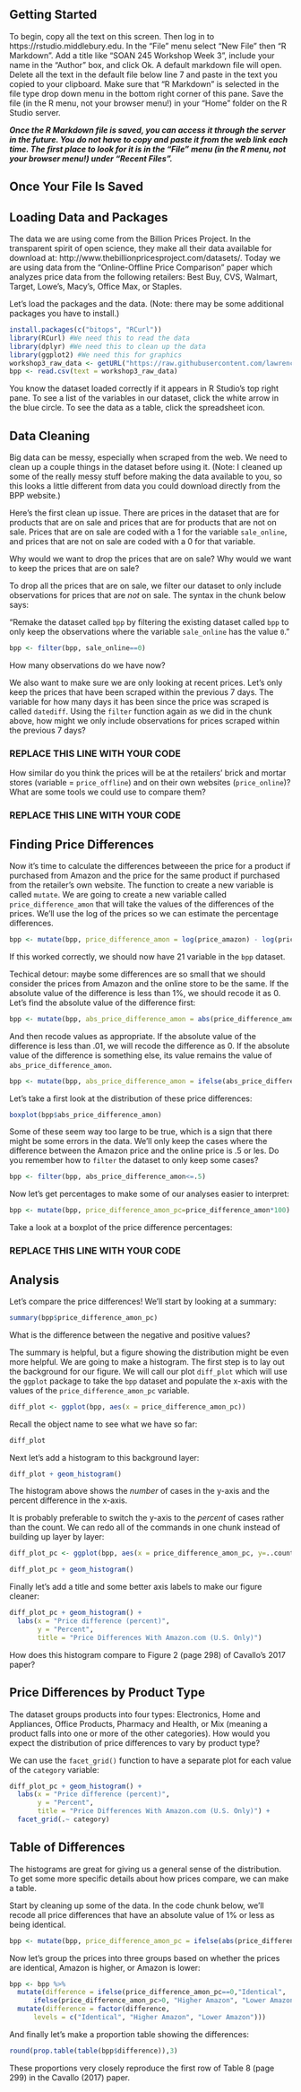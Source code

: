 ## Getting Started

To begin, copy all the text on this screen. Then log in to https://rstudio.middlebury.edu. In the "File" menu select "New File" then "R Markdown". Add a title like "SOAN 245 Workshop Week 3", include your name in the "Author" box, and click Ok. A default markdown file will open. Delete all the text in the default file below line 7 and paste in the text you copied to your clipboard. Make sure that "R Markdown" is selected in the file type drop down menu in the bottom right corner of this pane. Save the file (in the R menu, not your browser menu!) in your "Home" folder on the R Studio server. 

***Once the R Markdown file is saved, you can access it through the server in the future. You do not have to copy and paste it from the web link each time. The first place to look for it is in the "File" menu (in the R menu, not your browser menu!) under "Recent Files".***

## Once Your File Is Saved

## Loading Data and Packages

The data we are using come from the Billion Prices Project. In the transparent spirit of open science, they make all their data available for download at: http://www.thebillionpricesproject.com/datasets/. Today we are using data from the "Online-Offline Price Comparison" paper which analyzes price data from the following retailers: Best Buy, CVS, Walmart, Target, Lowe's, Macy's, Office Max, or Staples. 

Let's load the packages and the data. (Note: there may be some additional packages you have to install.)

```r
install.packages(c("bitops", "RCurl"))
library(RCurl) #We need this to read the data
library(dplyr) #We need this to clean up the data
library(ggplot2) #We need this for graphics
workshop3_raw_data <- getURL("https://raw.githubusercontent.com/lawrence-midd/soan245/master/bpp.csv")
bpp <- read.csv(text = workshop3_raw_data)
```

You know the dataset loaded correctly if it appears in R Studio's top right pane. To see a list of the variables in our dataset, click the white arrow in the blue circle. To see the data as a table, click the spreadsheet icon. 

## Data Cleaning

Big data can be messy, especially when scraped from the web. We need to clean up a couple things in the dataset before using it. (Note: I cleaned up some of the really messy stuff before making the data available to you, so this looks a little different from data you could download directly from the BPP website.)

Here's the first clean up issue. There are prices in the dataset that are for products that are on sale and prices that are for products that are not on sale. Prices that are on sale are coded with a 1 for the variable `sale_online`, and prices that are not on sale are coded with a 0 for that variable. 

Why would we want to drop the prices that are on sale? Why would we want to keep the prices that are on sale?

To drop all the prices that are on sale, we filter our dataset to only include observations for prices that are *not* on sale. The syntax in the chunk below says:

"Remake the dataset called `bpp` by filtering the existing dataset called `bpp` to only keep the observations where the variable `sale_online` has the value `0`."

```r
bpp <- filter(bpp, sale_online==0)
```

How many observations do we have now?

We also want to make sure we are only looking at recent prices. Let's only keep the prices that have been scraped within the previous 7 days. The variable for how many days it has been since the price was scraped is called `datediff`. Using the `filter` function again as we did in the chunk above, how might we only include observations for prices scraped within the previous 7 days?

### REPLACE THIS LINE WITH YOUR CODE ###






How similar do you think the prices will be at the retailers' brick and mortar stores (variable = `price_offline`) and on their own websites (`price_online`)? What are some tools we could use to compare them?

### REPLACE THIS LINE WITH YOUR CODE ###







## Finding Price Differences

Now it's time to calculate the differences betweeen the price for a product if purchased from Amazon and the price for the same product if purchased from the retailer's own website. The function to create a new variable is called `mutate`. We are going to create a new variable called `price_difference_amon` that will take the values of the differences of the prices. We'll use the log of the prices so we can estimate the percentage differences.

```r
bpp <- mutate(bpp, price_difference_amon = log(price_amazon) - log(price_online))
```

If this worked correctly, we should now have 21 variable in the `bpp` dataset.

Techical detour: maybe some differences are so small that we should consider the prices from Amazon and the online store to be the same. If the absolute value of the difference is less than 1%, we should recode it as 0. Let's find the absolute value of the difference first:

```r
bpp <- mutate(bpp, abs_price_difference_amon = abs(price_difference_amon))
```

And then recode values as appropriate. If the absolute value of the difference is less than .01, we will recode the difference as 0. If the absolute value of the difference is something else, its value remains the value of `abs_price_difference_amon`.

```r
bpp <- mutate(bpp, abs_price_difference_amon = ifelse(abs_price_difference_amon<0.01,0,abs_price_difference_amon))
```

Let's take a first look at the distribution of these price differences:

```r
boxplot(bpp$abs_price_difference_amon)
```

Some of these seem way too large to be true, which is a sign that there might be some errors in the data. We'll only keep the cases where the difference between the Amazon price and the online price is .5 or les. Do you remember how to `filter` the dataset to only keep some cases?

```r
bpp <- filter(bpp, abs_price_difference_amon<=.5)
```

Now let's get percentages to make some of our analyses easier to interpret:

```r
bpp <- mutate(bpp, price_difference_amon_pc=price_difference_amon*100)
```

Take a look at a boxplot of the price difference percentages:

### REPLACE THIS LINE WITH YOUR CODE ###





## Analysis

Let's compare the price differences! We'll start by looking at a summary:

```r
summary(bpp$price_difference_amon_pc)
```

What is the difference between the negative and positive values?

The summary is helpful, but a figure showing the distribution might be even more helpful. We are going to make a histogram. The first step is to lay out the background for our figure. We will call our plot `diff_plot` which will use the `ggplot` package to take the `bpp` dataset and populate the x-axis with the values of the `price_difference_amon_pc` variable.

```r
diff_plot <- ggplot(bpp, aes(x = price_difference_amon_pc))
```

Recall the object name to see what we have so far:

```r
diff_plot
```

Next let's add a histogram to this background layer:

```r
diff_plot + geom_histogram()
```

The histogram above shows the *number* of cases in the y-axis and the percent difference in the x-axis.

It is probably preferable to switch the y-axis to the *percent* of cases rather than the count. We can redo all of the commands in one chunk instead of building up layer by layer:

```r
diff_plot_pc <- ggplot(bpp, aes(x = price_difference_amon_pc, y=..count../sum(..count..)))

diff_plot_pc + geom_histogram()
```

Finally let's add a title and some better axis labels to make our figure cleaner:
  
```r

diff_plot_pc + geom_histogram() + 
  labs(x = "Price difference (percent)", 
       y = "Percent", 
       title = "Price Differences With Amazon.com (U.S. Only)")
```

How does this histogram compare to Figure 2 (page 298) of Cavallo's 2017 paper?


## Price Differences by Product Type

The dataset groups products into four types: Electronics, Home and Appliances, Office Products, Pharmacy and Health, or Mix (meaning a product falls into one or more of the other categories). How would you expect the distribution of price differences to vary by product type?

We can use the `facet_grid()` function to have a separate plot for each value of the `category` variable:

```r

diff_plot_pc + geom_histogram() + 
  labs(x = "Price difference (percent)", 
       y = "Percent", 
       title = "Price Differences With Amazon.com (U.S. Only)") +
  facet_grid(.~ category)

```


## Table of Differences

The histograms are great for giving us a general sense of the distribution. To get some more specific details about how prices compare, we can make a table.

Start by cleaning up some of the data. In the code chunk below, we'll recode all price differences that have an absolute value of 1% or less as being identical.

```r
bpp <- mutate(bpp, price_difference_amon_pc = ifelse(abs(price_difference_amon_pc)<=1,0,price_difference_amon_pc))
```

Now let's group the prices into three groups based on whether the prices are identical, Amazon is higher, or Amazon is lower:

```r
bpp <- bpp %>% 
  mutate(difference = ifelse(price_difference_amon_pc==0,"Identical",
      ifelse(price_difference_amon_pc>0, "Higher Amazon", "Lower Amazon"))) %>%
  mutate(difference = factor(difference,
      levels = c("Identical", "Higher Amazon", "Lower Amazon")))
```

And finally let's make a proportion table showing the differences:
  
```r
round(prop.table(table(bpp$difference)),3)
```

These proportions very closely reproduce the first row of Table 8 (page 299) in the Cavallo (2017) paper.
